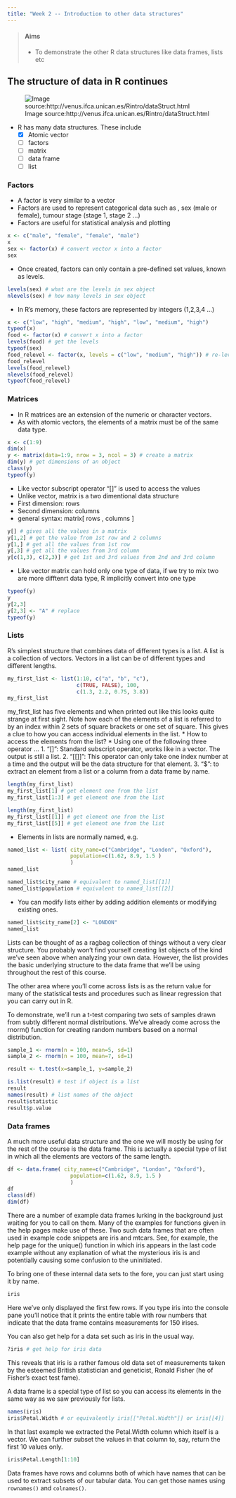 ```yaml
---
title: "Week 2 -- Introduction to other data structures"
---
```


> #### Aims
>
> * To demonstrate the other R data structures like data frames, lists etc


## The structure of data in R continues

![Image source:http://venus.ifca.unican.es/Rintro/dataStruct.html](./images/dataStructures.png)


* R has many data structures. These include
  - [x] Atomic vector
  - [ ] factors
  - [ ] matrix
  - [ ] data frame
  - [ ] list
  

### Factors

* A factor is very similar to a vector
* Factors are used to represent categorical data such as , sex (male or female), tumour stage (stage 1, stage 2 ...)
* Factors are useful for statistical analysis and plotting

```r
x <- c("male", "female", "female", "male")
x
sex <- factor(x) # convert vector x into a factor
sex
```

* Once created, factors can only contain a pre-defined set values, known as levels.

```r
levels(sex) # what are the levels in sex object
nlevels(sex) # how many levels in sex object
```

* In R’s memory, these factors are represented by integers (1,2,3,4 ...)

```r
x <- c("low", "high", "medium", "high", "low", "medium", "high")
typeof(x) 
food <- factor(x) # convert x into a factor
levels(food) # get the levels
typeof(sex) 
food_relevel <- factor(x, levels = c("low", "medium", "high")) # re-level the levels
food_relevel
levels(food_relevel)
nlevels(food_relevel)
typeof(food_relevel)
```


### Matrices 

* In R matrices are an extension of the numeric or character vectors.
* As with atomic vectors, the elements of a matrix must be of the same data type.

```r
x <- c(1:9)
dim(x)
y <- matrix(data=1:9, nrow = 3, ncol = 3) # create a matrix 
dim(y) # get dimensions of an object
class(y)
typeof(y)
```

* Like vector subscript operator "[]" is used to access the values
* Unlike vector, matrix is a two dimentional data structure
* First dimension: rows
* Second dimension: columns
* general syntax: matrix[ rows , columns ]

```r
y[] # gives all the values in a matrix
y[1,2] # get the value from 1st row and 2 columns
y[1,] # get all the values from 1st row
y[,3] # get all the values from 3rd column
y[c(1,3), c(2,3)] # get 1st and 3rd values from 2nd and 3rd column
```

* Like vector matrix can hold only one type of data, if we try to mix two are more difftenrt data type, R implicitly convert into one type

```r
typeof(y)
y
y[2,3]
y[2,3] <- "A" # replace 
typeof(y)
```


### Lists

R’s simplest structure that combines data of different types is a list. A list is a collection of vectors. Vectors in a list can be of different types and different lengths.

```r
my_first_list <- list(1:10, c("a", "b", "c"), 
                      c(TRUE, FALSE), 100, 
                      c(1.3, 2.2, 0.75, 3.8))
my_first_list
```

my_first_list has five elements and when printed out like this looks quite strange at first sight. Note how each of the elements of a list is referred to by an index within 2 sets of square brackets or one set of square. This gives a clue to how you can access individual elements in the list.
* How to access the elements from the list?
  * Using one of the following three operator ...
    1. "[]": Standard subscript operator, works like in a vector. The output is still a list. 
    2. "[[]]": This operator can only take one index number at a time and the output will be the data structure for that element.
    3. "$": to extract an element from a list or a column from a data frame by name.


```r
length(my_first_list)
my_first_list[1] # get element one from the list
my_first_list[1:3] # get element one from the list
```


```r
length(my_first_list)
my_first_list[[1]] # get element one from the list
my_first_list[[5]] # get element one from the list
```

* Elements in lists are normally named, e.g.

```r
named_list <- list( city_name=c("Cambridge", "London", "Oxford"),
                    population=c(1.62, 8.9, 1.5 )
                    )
named_list

named_list$city_name # equivalent to named_list[[1]]
named_list$population # equivalent to named_list[[2]]
```

* You can modify lists either by adding addition elements or modifying existing ones.

```r
named_list$city_name[2] <- "LONDON"
named_list
```



Lists can be thought of as a ragbag collection of things without a very clear structure. You probably won’t find yourself creating list objects of the kind we’ve seen above when analyzing your own data. However, the list provides the basic underlying structure to the data frame that we’ll be using throughout the rest of this course.

The other area where you’ll come across lists is as the return value for many of the statistical tests and procedures such as linear regression that you can carry out in R.

To demonstrate, we’ll run a t-test comparing two sets of samples drawn from subtly different normal distributions. We’ve already come across the rnorm() function for creating random numbers based on a normal distribution.

```r

sample_1 <- rnorm(n = 100, mean=5, sd=1)
sample_2 <- rnorm(n = 100, mean=7, sd=1)

result <- t.test(x=sample_1, y=sample_2)

is.list(result) # test if object is a list
result
names(result) # list names of the object
result$statistic
result$p.value
```

### Data frames


A much more useful data structure and the one we will mostly be using for the rest of the course is the data frame. This is actually a special type of list in which all the elements are vectors of the same length. 

```r
df <- data.frame( city_name=c("Cambridge", "London", "Oxford"),
                    population=c(1.62, 8.9, 1.5 )
                    )
df
class(df)
dim(df)
```

There are a number of example data frames lurking in the background just waiting for you to call on them. Many of the examples for functions given in the help pages make use of these. Two such data frames that are often used in example code snippets are iris and mtcars. See, for example, the help page for the unique() function in which iris appears in the last code example without any explanation of what the mysterious iris is and potentially causing some confusion to the uninitiated.


To bring one of these internal data sets to the fore, you can just start using it by name.

```r
iris
```


Here we’ve only displayed the first few rows. If you type iris into the console pane you’ll notice that it prints the entire table with row numbers that indicate that the data frame contains measurements for 150 irises.

You can also get help for a data set such as iris in the usual way.

```r
?iris # get help for iris data
```
This reveals that iris is a rather famous old data set of measurements taken by the esteemed British statistician and geneticist, Ronald Fisher (he of Fisher’s exact test fame).

A data frame is a special type of list so you can access its elements in the same way as we saw previously for lists.

```r
names(iris)
iris$Petal.Width # or equivalently iris[["Petal.Width"]] or iris[[4]]
```


In that last example we extracted the Petal.Width column which itself is a vector. We can further subset the values in that column to, say, return the first 10 values only.

```r
iris$Petal.Length[1:10]
```

Data frames have rows and columns both of which have names that can be used to extract subsets of our tabular data. You can get those names using `rownames()` and `colnames()`.

```r

```